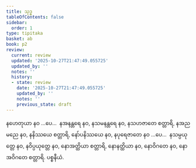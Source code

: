 ```yaml
---
title: သုဒ္ဓ
tableOfContents: false
sidebar:
  order: 1
type: tipitaka
basket: ab
book: p2
review:
  current: review
  updated: '2025-10-27T21:47:49.055725'
  updated_by: ''
  notes: ''
  history:
  - state: review
    date: '2025-10-27T21:47:49.055725'
    updated_by: ''
    notes: ''
    previous_state: draft
---
```



<ReviewStatus review={frontmatter.review} showDetails={true} />

<HypothesisAnnotation frontmatter={frontmatter} />

<DynamicBreadcrumb />

<Division number="90" book="p2" e="ch" v="38" p="36">

<Paragraph number="748" book="p2">
နဟေတုယာ နဝ …ပေ…  နအနန္တရေ နဝ, နသမနန္တရေ နဝ, နသဟဇာတေ စတ္တာရိ, နအညမညေ နဝ, နနိဿယေ စတ္တာရိ, နော်ပနိဿယေ နဝ, နပုရေဇာတေ နဝ …ပေ…  နသမ္ပယုတ္တေ နဝ, နဝိပ္ပယုတ္တေ နဝ, နောအတ္ထိယာ စတ္တာရိ, နောနတ္ထိယာ နဝ, နောဝိဂတေ နဝ, နောအဝိဂတေ စတ္တာရိ.

</Paragraph>
</Division>

<Paragraph number="749" type="center" book="p2">
ပစ္စနီယံ.
</Paragraph>